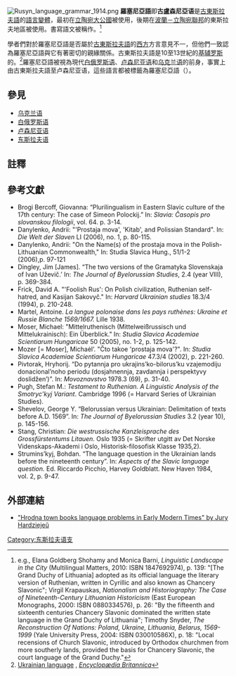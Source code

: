 {{About|中世紀的斯拉夫語言|現代[[盧森尼亞人|盧森尼亞人]]使用的語言|盧森尼亞語}}
{{noteTA
|T=zh-cn:鲁塞尼亚语; zh-hant:羅塞尼亞語;
|1=zh-cn:鲁塞尼亚; zh-hant:羅塞尼亞;
}}

{{Infobox language
|name=羅塞尼亞語
|nativename=古盧森尼亞语<br>руский языкъ ''ruskij jazykŭ''
|states=[[波蘭立陶宛聯邦|波蘭立陶宛聯邦]]（1699年前[[立陶宛大公國|立陶宛大公國]]的行政語文）
|extinct=演化成[[白俄罗斯语|白俄罗斯语]]、[[乌克兰语|乌克兰语]]及[[卢森尼亚语|卢森尼亚语]].
|familycolor= 印欧语系
|fam1 = [[印欧语系|印欧语系]]
|fam2=[[巴爾托-斯拉夫語|巴爾托-斯拉夫語]]
|fam3=[[斯拉夫語|斯拉夫語]]
|fam4=[[東斯拉夫語|東斯拉夫語]]
|linglist=orv-olr
|glotto=none
}}
[[File:Rusyn_language_grammar_1914.png|thumb]]
'''羅塞尼亞語'''即'''古盧森尼亞语'''是[[古東斯拉夫語|古東斯拉夫語]]的[[語言變體|語言變體]]，最初在[[立陶宛大公國|立陶宛大公國]]被使用，後期在[[波蘭－立陶宛聯邦|波蘭－立陶宛聯邦]]的東斯拉夫地區被使用。書寫語文被稱作'''{{lang|en|Chancery Slavonic}}'''。<ref>e.g., Elana Goldberg Shohamy and Monica Barni, ''Linguistic Landscape in the City'' (Multilingual Matters, 2010: ISBN 1847692974), p. 139: "[The Grand Duchy of Lithuania] adopted as its official language the literary version of Ruthenian, written in Cyrillic and also known as Chancery Slavonic"; Virgil Krapauskas, ''Nationalism and Historiography: The Case of Nineteenth-Century Lithuanian Historicism'' (East European Monographs, 2000: ISBN 0880334576), p. 26: "By the fifteenth and sixteenth centuries Chancery Slavonic dominated the written state language in the Grand Duchy of Lithuania"; Timothy Snyder, ''The Reconstruction Of Nations: Poland, Ukraine, Lithuania, Belarus, 1569-1999'' (Yale University Press, 2004: ISBN 030010586X), p. 18: "Local recensions of Church Slavonic, introduced by Orthodox churchmen from more southerly lands, provided the basis for Chancery Slavonic, the court language of the Grand Duchy."</ref>

學者們對於羅塞尼亞語是否屬於[[古東斯拉夫語|古東斯拉夫語]]的[[西方世界|西方]]方言意見不一，但他們一致認為羅塞尼亞語與它有著密切的親緣關係。古東斯拉夫語是10至13世紀的[[基辅罗斯|基辅罗斯]]的{{link-en|通俗語言|Colloquial language}}。<ref>[http://www.britannica.com/eb/article-9074133 Ukrainian language] {{Wayback|url=http://www.britannica.com/eb/article-9074133|date=20071219084908}}, ''[[大英百科全书|Encyclopædia Britannica]]''</ref>羅塞尼亞語被視為現代[[白俄罗斯语|白俄罗斯语]]、[[卢森尼亚语|卢森尼亚语]]和[[乌克兰语|乌克兰语]]的前身，事實上由古東斯拉夫語至卢森尼亚语，這些語言都被標籤為羅塞尼亞語（{{lang-uk|Рутенська мова}}）。

==參見==
* [[乌克兰语|乌克兰语]]
* [[白俄罗斯语|白俄罗斯语]]
* [[卢森尼亚语|卢森尼亚语]]
* [[东斯拉夫语支|东斯拉夫语]]

==註釋==
{{Reflist}}

==參考文獻==
{{refbegin|2}}
* Brogi Bercoff, Giovanna: “Plurilingualism in Eastern Slavic culture of the 17th century: The case of Simeon Polockij.” In: ''Slavia: Časopis pro slovanskou filologii'', vol. 64. p. 3-14.
* Danylenko, Andrii: "'Prostaja mova', 'Kitab', and Polissian Standard". In: ''Die Welt der Slaven'' LI (2006), no. 1, p. 80-115.
* Danylenko, Andrii: "On the Name(s) of the prostaja mova in the Polish-Lithuanian Commonwealth," In: Studia Slavica Hung., 51/1-2 (2006),p. 97-121
* Dingley, Jim [James]. “The two versions of the Gramatyka Slovenskaja of Ivan Uževič.’ In: ''The Journal of Byelorussian Studies'', 2.4 (year VIII), p. 369-384.
* Frick, David A. "'Foolish Rus': On Polish civilization, Ruthenian self-hatred, and Kasijan Sakovyč." In: ''Harvard Ukrainian studies'' 18.3/4 (1994), p. 210-248.
* Martel, Antoine. ''La langue polonaise dans les pays ruthènes: Ukraine et Russie Blanche 1569/1667.'' Lille 1938.
* Moser, Michael: "Mittelruthenisch (Mittelweißrussisch und Mittelukrainisch): Ein Überblick." In: ''Studia Slavica Academiae Scientiarum Hungaricae'' 50 (2005), no. 1-2, p. 125-142.
* Mozer [= Moser], Michaėl’. "Čto takoe 'prostaja mova'?". In: ''Studia Slavica Academiae Scientiarum Hungaricae'' 47.3/4 (2002), p. 221-260.
* Pivtorak, Hryhorij. “Do pytannja pro ukrajins’ko-bilorus’ku vzajemodiju donacional’noho periodu (dosjahnennja, zavdannja i perspektyvy doslidžen’)”. In: ''Movoznavstvo'' 1978.3 (69), p. 31-40.
* Pugh, Stefan M.: ''Testament to Ruthenian. A Linguistic Analysis of the Smotryc’kyj Variant''. Cambridge 1996 (= Harvard Series of Ukrainian Studies).
* Shevelov, George Y. “Belorussian versus Ukrainian: Delimitation of texts before A.D. 1569”. In: ''The Journal of Byelorussian Studies'' 3.2 (year 10), p. 145-156.
* Stang, Christian: ''Die westrussische Kanzleisprache des Grossfürstentums Litauen''. Oslo 1935 (= Skrifter utgitt av Det Norske Videnskaps-Akademi i Oslo, Historisk-filosofisk Klasse 1935,2).
* Strumins’kyj, Bohdan. “The language question in the Ukrainian lands before the nineteenth century”. In: ''Aspects of the Slavic language question.'' Ed. Riccardo Picchio, Harvey Goldblatt. New Haven 1984, vol. 2, p. 9-47.
{{refend}}

==外部連結==
{{Commons category|Ruthenian language}}
* [https://web.archive.org/web/20061214163042/http://txt.knihi.com/bha//10/har_e10.htm "Hrodna town books language problems in Early Modern Times" by Jury Hardziejeŭ]

{{斯拉夫语族}}

{{DEFAULTSORT:Ruthenian Language}}
[[Category:东斯拉夫语支|Category:东斯拉夫语支]]